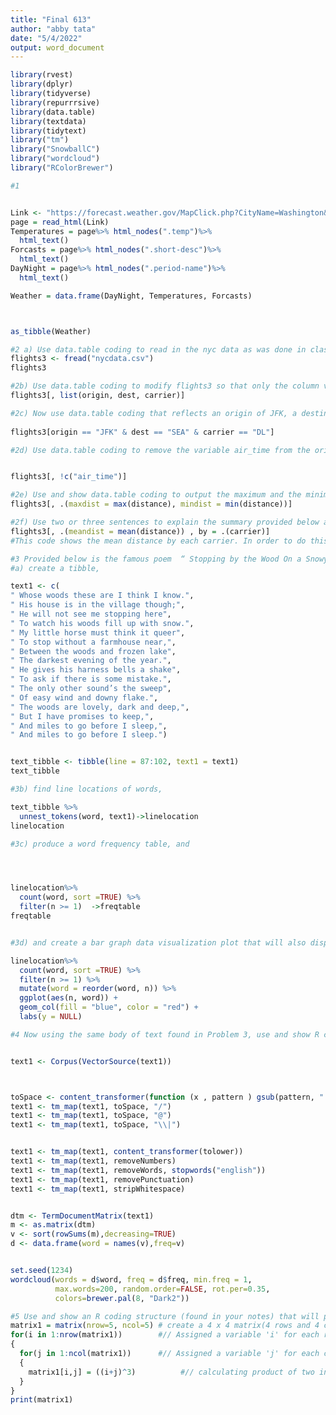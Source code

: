 ```yaml
---
title: "Final 613"
author: "abby tata"
date: "5/4/2022"
output: word_document
---
```


```r
library(rvest)
library(dplyr)
library(tidyverse)
library(repurrrsive)
library(data.table)
library(textdata)
library(tidytext)
library("tm")
library("SnowballC")
library("wordcloud")
library("RColorBrewer")
```

```r
#1


Link <- "https://forecast.weather.gov/MapClick.php?CityName=Washington&state=DC&site=LWX&textField1=38.895&textField2=-77.0373&e=1#.YLPCyflKiUk"
page = read_html(Link)
Temperatures = page%>% html_nodes(".temp")%>%
  html_text()
Forcasts = page%>% html_nodes(".short-desc")%>%
  html_text()
DayNight = page%>% html_nodes(".period-name")%>%
  html_text()

Weather = data.frame(DayNight, Temperatures, Forcasts)



as_tibble(Weather)
```

```r
#2 a) Use data.table coding to read in the nyc data as was done in class. Assign the data table to the variable flights3 (The nycdata.csv is found on Canvas for week 7)
flights3 <- fread("nycdata.csv")  
flights3  
```


```r
#2b) Use data.table coding to modify flights3 so that only the column variables origin, dest, and carrier appear.
flights3[, list(origin, dest, carrier)]
```


```r
#2c) Now use data.table coding that reflects an origin of JFK, a destination of SEA and a carrier of only Delta Airlines  DL.
 
flights3[origin == "JFK" & dest == "SEA" & carrier == "DL"]
```


```r
#2d) Use data.table coding to remove the variable air_time from the original flights3 data table.


flights3[, !c("air_time")]
```


```r
#2e) Use and show data.table coding to output the maximum and the minimum values for the variable distance.
flights3[, .(maxdist = max(distance), mindist = min(distance))]
```


```r
#2f) Use two or three sentences to explain the summary provided below and then use and show data.table coding to produce the table.
flights3[, .(meandist = mean(distance)) , by = .(carrier)]
#This code shows the mean distance by each carrier. In order to do this we need to have a grouping so we can seperate each mean by the carrier. If we didnt do this then it would be the overall distance between all carriers
```

```r
#3 Provided below is the famous poem  “ Stopping by the Wood On a Snowy Evening”  by Robert Frost.Use the text mining sequence of steps and the R code modeled in class to 
#a) create a tibble,

text1 <- c(
" Whose woods these are I think I know.",
" His house is in the village though;",
" He will not see me stopping here",
" To watch his woods fill up with snow.",
" My little horse must think it queer",
" To stop without a farmhouse near,",
" Between the woods and frozen lake",
" The darkest evening of the year.",
" He gives his harness bells a shake",
" To ask if there is some mistake.",
" The only other sound’s the sweep",
" Of easy wind and downy flake.",
" The woods are lovely, dark and deep,",
" But I have promises to keep,",
" And miles to go before I sleep,",
" And miles to go before I sleep.")


text_tibble <- tibble(line = 87:102, text1 = text1)
text_tibble

```

```r
#3b) find line locations of words,

text_tibble %>%
  unnest_tokens(word, text1)->linelocation
linelocation
```


```r
#3c) produce a word frequency table, and




linelocation%>%
  count(word, sort =TRUE) %>% 
  filter(n >= 1)  ->freqtable
freqtable



```


```r
#3d) and create a bar graph data visualization plot that will also display word frequency trends.

linelocation%>%
  count(word, sort =TRUE) %>% 
  filter(n >= 1) %>%
  mutate(word = reorder(word, n)) %>%
  ggplot(aes(n, word)) +
  geom_col(fill = "blue", color = "red") +
  labs(y = NULL)


```

```r
#4 Now using the same body of text found in Problem 3, use and show R code to create a word cloud.  You can use the coding and methods that were illustrated in class or you can use alternate coding of your choice to create the word cloud.


text1 <- Corpus(VectorSource(text1))



toSpace <- content_transformer(function (x , pattern ) gsub(pattern, " ", x))
text1 <- tm_map(text1, toSpace, "/")
text1 <- tm_map(text1, toSpace, "@")
text1 <- tm_map(text1, toSpace, "\\|")


text1 <- tm_map(text1, content_transformer(tolower))
text1 <- tm_map(text1, removeNumbers)
text1 <- tm_map(text1, removeWords, stopwords("english"))
text1 <- tm_map(text1, removePunctuation)
text1 <- tm_map(text1, stripWhitespace)


dtm <- TermDocumentMatrix(text1)
m <- as.matrix(dtm)
v <- sort(rowSums(m),decreasing=TRUE)
d <- data.frame(word = names(v),freq=v)


set.seed(1234)
wordcloud(words = d$word, freq = d$freq, min.freq = 1,
          max.words=200, random.order=FALSE, rot.per=0.35, 
          colors=brewer.pal(8, "Dark2"))
```

```r
#5 Use and show an R coding structure (found in your notes) that will produce the following matrix
matrix1 = matrix(nrow=5, ncol=5) # create a 4 x 4 matrix(4 rows and 4 columns)
for(i in 1:nrow(matrix1))        #// Assigned a variable 'i' for each row
{
  for(j in 1:ncol(matrix1))      #// Assigned a variable 'j' for each column
  {
    matrix1[i,j] = ((i+j)^3)          #// calculating product of two indeces
  }
}
print(matrix1)
```

